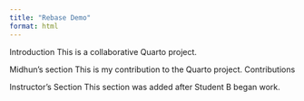 ```yaml
---
title: "Rebase Demo"
format: html
---
```


Introduction
This is a collaborative Quarto project.

Midhun's section
This is my contribution to the Quarto project.
Contributions
<!-- Student sections will go here -->

Instructor's Section
This section was added after Student B began work.